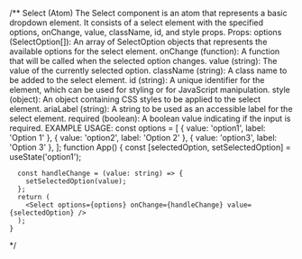 /\*\*
Select (Atom)
The Select component is an atom that represents a basic dropdown element. It consists of a select element with the specified options, onChange, value, className, id, and style props.
Props:
options (SelectOption[]): An array of SelectOption objects that represents the available options for the select element.
onChange (function): A function that will be called when the selected option changes.
value (string): The value of the currently selected option.
className (string): A class name to be added to the select element.
id (string): A unique identifier for the element, which can be used for styling or for JavaScript manipulation.
style (object): An object containing CSS styles to be applied to the select element.
ariaLabel (string): A string to be used as an accessible label for the select element.
required (boolean): A boolean value indicating if the input is required.
EXAMPLE USAGE:
const options = [
{ value: 'option1', label: 'Option 1' },
{ value: 'option2', label: 'Option 2' },
{ value: 'option3', label: 'Option 3' },
];
function App() {
const [selectedOption, setSelectedOption] = useState('option1');

      const handleChange = (value: string) => {
        setSelectedOption(value);
      };
      return (
        <Select options={options} onChange={handleChange} value={selectedOption} />
      );
    }

\*/
